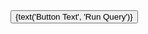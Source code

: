 

<Meta title="Components/Button" component={Button} />

<Preview>
	<Story name="Button" parameters={{ decorators: [withKnobs] }}>
		<Button
			intent={select('intent', ['primary', 'info', 'danger'])}
			fontSize={select('fontSize', Object.keys(fontSizes.desktop), 's2')}
			fontColor={select('fontColor', allColors, allColors.blue000)}
		>
			{text('Button Text', 'Run Query')}
		</Button>
	</Story>
</Preview>

<Props of={Button} />
